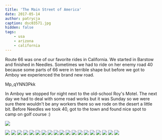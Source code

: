 ```yaml
---
title: 'The Main Street of America'
date: 2017-05-14
author: patrycja
caption: dsc03571.jpg
hidden: false
tags: 
    - usa
    - arizona
    - california
---
```


Route 66 was one of our favorite rides in California. We started in Barstow and finished in Needles. Sometimes we had to ride on her enemy road 40 because some parts of 66 were in terrible shape but before we got to Amboy we experienced the brand new road.

<youtube>Mp_qYNN3Pkk</youtube>

In Amboy we stopped for night next to the old-school Roy's Motel. The next day we had to deal with some road works but it was Sunday so we were sure there wouldn't be any workers there so we rode on the desert a little bit. Before Needles we took 40, got to the town and found nice spot to camp on golf course :) 


![](./dsc03557.jpg)

<grid>

![](./dsc03558.jpg)
![](./dsc03560.jpg)
![](./dsc03561.jpg)
![](./dsc03572.jpg)
![](./dsc03569.jpg)
![](./dsc03567.jpg)
![](./dsc03566.jpg)
![](./dsc03562.jpg)
![](./dsc03577.jpg)
![](./dsc03578.jpg)
![](./dsc03580.jpg)
![](./dsc03581.jpg)
![](./dsc03582.jpg)
![](./dsc03583.jpg)
![](./dsc03584.jpg)
![](./dsc03585.jpg)
![](./dsc03587.jpg)
![](./dsc03589.jpg)
![](./dsc03590.jpg)

</grid>